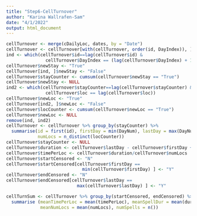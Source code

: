 ```yaml
---
title: "Step6-CellTurnover"
author: "Karina Wallrafen-Sam"
date: "4/1/2022"
output: html_document
---
```


```r
cellTurnover <- merge(cDailyLoc, dates, by = "Date")
cellTurnover <- cellTurnover[with(cellTurnover, order(id, DayIndex)), ]
ind <- which(cellTurnover$id==lag(cellTurnover$id) &
               cellTurnover$DayIndex == (lag(cellTurnover$DayIndex) + 1))
cellTurnover$newStay <- "True"
cellTurnover[ind, ]$newStay <- "False"
cellTurnover$stayCounter <- cumsum(cellTurnover$newStay == "True")
cellTurnover$newStay <- NULL
ind2 <- which(cellTurnover$stayCounter==lag(cellTurnover$stayCounter) &
               cellTurnover$loc == lag(cellTurnover$loc))
cellTurnover$newLoc <- "True"
cellTurnover[ind2, ]$newLoc <- "False"
cellTurnover$locCounter <- cumsum(cellTurnover$newLoc == "True")
cellTurnover$newLoc <- NULL
remove(ind, ind2)
cellTurnover <- cellTurnover %>% group_by(stayCounter) %>%
  summarise(id = first(id), firstDay = min(DayNum), lastDay = max(DayNum), 
            numLocs = n_distinct(locCounter))
cellTurnover$stayCounter <- NULL
cellTurnover$duration <- cellTurnover$lastDay - cellTurnover$firstDay + 1
cellTurnover$timePerLoc <- cellTurnover$duration/cellTurnover$numLocs 
cellTurnover$startCensored <- "N"
cellTurnover$startCensored[cellTurnover$firstDay == 
                             min(cellTurnover$firstDay) ] <- "Y"
cellTurnover$endCensored <- "N"
cellTurnover$endCensored[cellTurnover$lastDay == 
                           max(cellTurnover$lastDay) ] <- "Y"

cellTurnSum <- cellTurnover %>% group_by(startCensored, endCensored) %>% 
  summarise (meanTimePerLoc = mean(timePerLoc), meanSpellDur = mean(duration), 
             meanNumLocs = mean(numLocs), numSpells = n())
```
